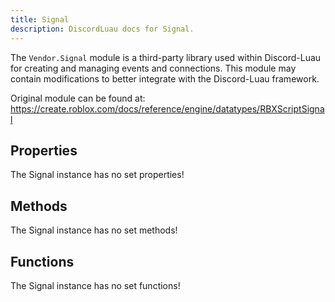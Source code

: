```yaml
---
title: Signal
description: DiscordLuau docs for Signal.
---
```

[//]: # (This file was automatically compiled through the Generator luau code under this repository)
[//]: # (if you want to edit the documentation of discord-luau, please write changes)
[//]: # (to the discord-luau repository itself, we extract the comments from discord-luau and translate)
[//]: # (them into markdown files that Nextra can interpret!)

[//]: # (----- DOCUMENT IMPORTS ----- )


[//]: # (----- DOCUMENT DESCRIPTION ----- )

The `Vendor.Signal` module is a third-party library used within Discord-Luau for creating and managing events and connections. This module may contain modifications to better integrate with the Discord-Luau framework.

Original module can be found at: https://create.roblox.com/docs/reference/engine/datatypes/RBXScriptSignal

[//]: # (----- DOCUMENT PROPERTIES ----- )

## Properties

The Signal instance has no set properties!

[//]: # (----- DOCUMENT METHODS ----- )

## Methods

The Signal instance has no set methods!

[//]: # (----- DOCUMENT FUNCTIONS ----- )

## Functions

The Signal instance has no set functions!

